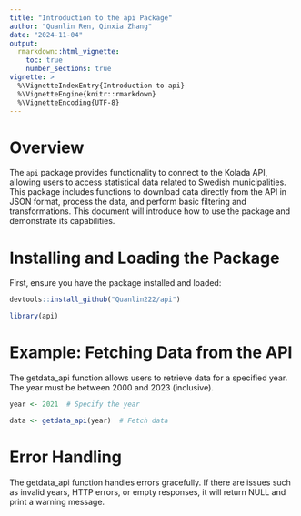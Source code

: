 ```yaml
---
title: "Introduction to the api Package"
author: "Quanlin Ren, Qinxia Zhang"
date: "2024-11-04"
output: 
  rmarkdown::html_vignette:
    toc: true
    number_sections: true
vignette: >
  %\VignetteIndexEntry{Introduction to api} 
  %\VignetteEngine{knitr::rmarkdown}
  %\VignetteEncoding{UTF-8}
---
```


# Overview

The `api` package provides functionality to connect to the Kolada API, allowing users to access statistical data related to Swedish municipalities. This package includes functions to download data directly from the API in JSON format, process the data, and perform basic filtering and transformations. This document will introduce how to use the package and demonstrate its capabilities.

# Installing and Loading the Package

First, ensure you have the package installed and loaded:

```r
devtools::install_github("Quanlin222/api")

library(api)
```

# Example: Fetching Data from the API

The getdata_api function allows users to retrieve data for a specified year. The year must be between 2000 and 2023 (inclusive).

```r
year <- 2021  # Specify the year

data <- getdata_api(year)  # Fetch data
```

# Error Handling

The getdata_api function handles errors gracefully. If there are issues such as invalid years, HTTP errors, or empty responses, it will return NULL and print a warning message.


